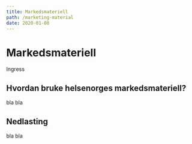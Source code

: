 ```yaml
---
title: Markedsmateriell
path: /marketing-material
date: 2020-01-08
---
```


# Markedsmateriell

<Preamble>Ingress</Preamble>

## Hvordan bruke helsenorges markedsmateriell?

bla bla

## Nedlasting

bla bla
